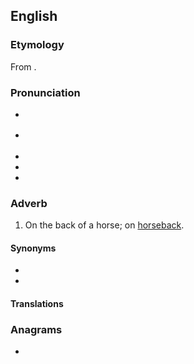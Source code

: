==English==

===Etymology===
From {{prefix|en|a|horse}}.

===Pronunciation===
* {{a|RP}} {{IPA|en|/əˈhɔːs/}}
* {{a|GA}} {{IPA|en|/əˈhɔɹs/}}
* {{rhymes|en|ɔː(ɹ)s}}
* {{audio|en|En-uk-ahorse.ogg|Audio (UK)}}
* {{audio|en|En-us-ahorse.ogg|Audio (US)}}

===Adverb===
{{en-adv|-}}

# {{lb|en|archaic}} On the back of a horse; on [[horseback#Adverb|horseback]].
#: {{ux|en|He managed to escape '''ahorse'''.}}

====Synonyms====
* {{l|en|horseback}}
* {{l|en|ahorseback}}

====Translations====
{{trans-see|on the back of a horse|horseback}}

===Anagrams===
* {{anagrams|en|a=aehors|ashore|hearos|hoarse|shoare}}